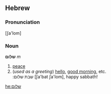 ==Hebrew==
===Pronunciation===
[ʃa'lom]

===Noun===
'''שלום''' ''m''

# [[peace]]
# (''used as a greeting'') [[hello]], [[good morning]], etc.<br>
#:שבת שלום [ʃa'bat ʃa'lom], happy sabbath!

[[he:שלום]]